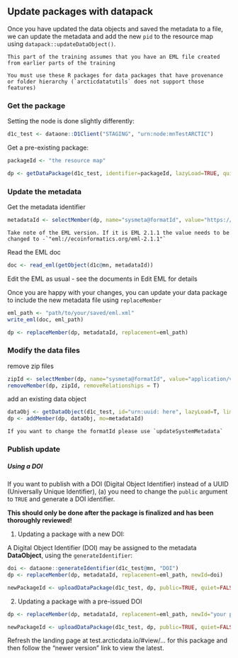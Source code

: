 ## Update packages with datapack

Once you have updated the data objects and saved the metadata to a file, we can update the metadata and add the new `pid` to the resource map using `datapack::updateDataObject()`.

```block
This part of the training assumes that you have an EML file created from earlier parts of the training
```


```block
You must use these R packages for data packages that have provenance or folder hierarchy (`arcticdatatutils` does not support those features)
```

### Get the package

Setting the node is done slightly differently:
```r
d1c_test <- dataone::D1Client("STAGING", "urn:node:mnTestARCTIC")
```

Get a pre-existing package:
```r
packageId <- "the resource map"

dp <- getDataPackage(d1c_test, identifier=packageId, lazyLoad=TRUE, quiet=FALSE)
```

### Update the metadata

Get the metadata identifier
```r
metadataId <- selectMember(dp, name="sysmeta@formatId", value="https://eml.ecoinformatics.org/eml-2.2.0")
```

```block
Take note of the EML version. If it is EML 2.1.1 the value needs to be changed to -`"eml://ecoinformatics.org/eml-2.1.1"`
```

Read the EML doc
```r
doc <- read_eml(getObject(d1c@mn, metadataId))
```

Edit the EML as usual - see the documents in Edit EML for details

Once you are happy with your changes, you can update your data package to include the new metadata file using `replaceMember`
```r
eml_path <- "path/to/your/saved/eml.xml"
write_eml(doc, eml_path)

dp <- replaceMember(dp, metadataId, replacement=eml_path)
```

### Modify the data files

remove zip files
```r
zipId <- selectMember(dp, name="sysmeta@formatId", value="application/vnd.shp+zip")
removeMember(dp, zipId, removeRelationships = T)
```

add an existing data object

```r
dataObj <- getDataObject(d1c_test, id="urn:uuid: here", lazyLoad=T, limit="1TB")
dp <- addMember(dp, dataObj, mo=metadataId)
```

```block
If you want to change the formatId please use `updateSystemMetadata`
```

### Publish update

##### Using a DOI

If you want to publish with a DOI (Digital Object Identifier) instead of a UUID (Universally Unique Identifier), (a) you need to change the `public` argument to `TRUE` and generate a DOI identifier. 

**This should only be done after the package is finalized and has been thoroughly reviewed!**

(1) Updating a package with a new DOI:

A Digital Object Identifier (DOI) may be assigned to the metadata **DataObject**, using the `generateIdentifier`:
```r
doi <- dataone::generateIdentifier(d1c_test@mn, "DOI")
dp <- replaceMember(dp, metadataId, replacement=eml_path, newId=doi)

newPackageId <- uploadDataPackage(d1c_test, dp, public=TRUE, quiet=FALSE)
``` 

(2) Updating a package with a pre-issued DOI
```r
dp <- replaceMember(dp, metadataId, replacement=eml_path, newId="your pre-issued doi previously generated")

newPackageId <- uploadDataPackage(d1c_test, dp, public=TRUE, quiet=FALSE)
``` 


Refresh the landing page at test.arcticdata.io/#view/... for this package and then follow the "newer version" link to view the latest.
